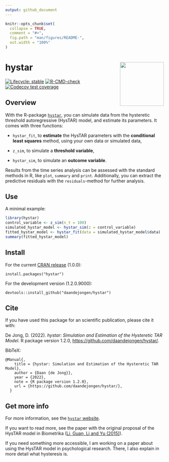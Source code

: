 ```yaml
---
output: github_document
---
```


<!-- README.md is generated from README.Rmd. Please edit that file -->

```r
knitr::opts_chunk$set(
  collapse = TRUE,
  comment = "#>",
  fig.path = "man/figures/README-",
  out.width = "100%"
)
```

# hystar <a href="https://daandejongen.github.io/hystar/"><img src="man/figures/logo.png" align="right" height="139" /></a>

<!-- badges: start -->
[![Lifecycle: stable](https://img.shields.io/badge/lifecycle-stable-green.svg)](https://lifecycle.r-lib.org/articles/stages.html#experimental)
[![R-CMD-check](https://github.com/daandejongen/hystar/actions/workflows/R-CMD-check.yaml/badge.svg)](https://github.com/daandejongen/hystar/actions/workflows/R-CMD-check.yaml)
[![Codecov test coverage](https://codecov.io/gh/daandejongen/hystar/branch/master/graph/badge.svg)](https://app.codecov.io/gh/daandejongen/hystar?branch=master)
<!-- badges: end -->

## Overview

With the R-package [`hystar`](https://cran.r-project.org/package=hystar), you can simulate data from the hysteretic threshold autoregressive (HysTAR) model, and estimate its parameters. It comes with three functions: 

* `hystar_fit`, to **estimate** the HysTAR parameters with the **conditional least squares** method, using your own data or simulated data,

* `z_sim`, to simulate a **threshold variable**,

* `hystar_sim`, to simulate an **outcome variable**.

Results from the time series analysis can be assessed with the standard methods in R, like `plot`, `summary` and `print`. Additionally, you can extract the predictive residuals with the `residuals`-method for further analysis.

## Use

A minimal example:

```r
library(hystar)
control_variable <- z_sim(n_t = 100)
simulated_hystar_model <- hystar_sim(z = control_variable)
fitted_hystar_model <- hystar_fit(data = simulated_hystar_model$data)
summary(fitted_hystar_model)
```

## Install

For the current [CRAN release](https://cran.r-project.org/package=hystar) (1.0.0): 

```
install.packages("hystar")
```

For the development version (1.2.0.9000):

```
devtools::install_github("daandejongen/hystar")
```

## Cite

If you have used this package for an scientific publication, please cite it with:

De Jong, D. (2022). _hystar: Simulation and Estimation of the Hysteretic TAR Model_. R package version 1.2.0, <https://github.com/daandejongen/hystar/>.

BibTeX:
```
@Manual{,
    title = {hystar: Simulation and Estimation of the Hysteretic TAR Model},
    author = {Daan {de Jong}},
    year = {2022},
    note = {R package version 1.2.0},
    url = {https://github.com/daandejongen/hystar/},
  }
```

## Get more info

For more information, see the [`hystar` website](https://daandejongen.github.io/hystar/).

If you want to read more, see the paper with the original proposal of the HysTAR model in Biometrika ([Li, Guan, Li and Yu (2015)](https://academic.oup.com/biomet/article-abstract/102/3/717/2365298?login=false)).

If you need something more accessible, I am working on a paper about using the HysTAR model in psychological research. There, I also explain in more detail what hysteresis is.
